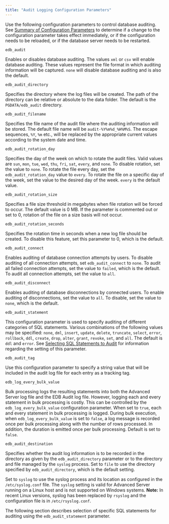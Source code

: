 ```yaml
---
title: "Audit Logging Configuration Parameters"
---
```


<div id="audit_logging_configuration_parameters" class="registered_link"></div>

Use the following configuration parameters to control database auditing. See [Summary of Configuration Parameters](../01_configuration_parameters/02_summary_of_configuration_parameters/#summary_of_configuration_parameters) to determine if a change to the configuration parameter takes effect immediately, or if the configuration needs to be reloaded, or if the database server needs to be restarted.

`edb_audit`

 Enables or disables database auditing. The values `xml` or `csv` will enable database auditing. These values represent the file format in which auditing information will be captured. `none` will disable database auditing and is also the default.

`edb_audit_directory`

 Specifies the directory where the log files will be created. The path of the directory can be relative or absolute to the data folder. The default is the `PGDATA/edb_audit` directory.

`edb_audit_filename`

 Specifies the file name of the audit file where the auditing information will be stored. The default file name will be `audit-%Y%m%d_%H%M%S`. The escape sequences, `%Y`, `%m` etc., will be replaced by the appropriate current values according to the system date and time.

`edb_audit_rotation_day`

 Specifies the day of the week on which to rotate the audit files. Valid values are `sun`, `mon`, `tue`, `wed`, `thu`, `fri`, `sat`, `every`, and `none`. To disable rotation, set the value to `none`. To rotate the file every day, set the `edb_audit_rotation_day` value to `every`. To rotate the file on a specific day of the week, set the value to the desired day of the week. `every` is the default value.

`edb_audit_rotation_size`

 Specifies a file size threshold in megabytes when file rotation will be forced to occur. The default value is 0 MB. If the parameter is commented out or set to 0, rotation of the file on a size basis will not occur.

`edb_audit_rotation_seconds`

 Specifies the rotation time in seconds when a new log file should be created. To disable this feature, set this parameter to 0, which is the default.

`edb_audit_connect`

 Enables auditing of database connection attempts by users. To disable auditing of all connection attempts, set `edb_audit_connect` to `none`. To audit all failed connection attempts, set the value to `failed`, which is the default. To audit all connection attempts, set the value to `all`.

`edb_audit_disconnect`

 Enables auditing of database disconnections by connected users. To enable auditing of disconnections, set the value to `all`. To disable, set the value to `none`, which is the default.

`edb_audit_statement`

 This configuration parameter is used to specify auditing of different categories of SQL statements. Various combinations of the following values may be specified: `none`, `dml`, `insert`, `update`, `delete`, `truncate`, `select`, `error`, `rollback`, `ddl`, `create`, `drop`, `alter`, `grant`, `revoke`, `set`, and `all`. The default is `ddl` and `error`. See [Selecting SQL Statements to Audit](02_selecting_sql_statements_to_audit/#selecting_sql_statements_to_audit) for information regarding the setting of this parameter.

`edb_audit_tag`

 Use this configuration parameter to specify a string value that will be included in the audit log file for each entry as a tracking tag.

`edb_log_every_bulk_value`

 Bulk processing logs the resulting statements into both the Advanced Server log file and the EDB Audit log file. However, logging each and every statement in bulk processing is costly. This can be controlled by the `edb_log_every_bulk_value` configuration parameter. When set to `true`, each and every statement in bulk processing is logged. During bulk execution, when `edb_log_every_bulk_value` is set to `false`, a log message is recorded once per bulk processing along with the number of rows processed. In addition, the duration is emitted once per bulk processing. Default is set to `false`.

`edb_audit_destination`

 Specifies whether the audit log information is to be recorded in the directory as given by the `edb_audit_directory` parameter or to the directory and file managed by the `syslog` process. Set to `file` to use the directory specified by `edb_audit_directory`, which is the default setting.

 Set to `syslog` to use the syslog process and its location as configured in the `/etc/syslog.conf` file. The `syslog` setting is valid for Advanced Server running on a Linux host and is not supported on Windows systems. **Note:** In recent Linux versions, syslog has been replaced by `rsyslog` and the configuration file is in `/etc/rsyslog.conf`.

The following section describes selection of specific SQL statements for auditing using the `edb_audit_statement` parameter.
